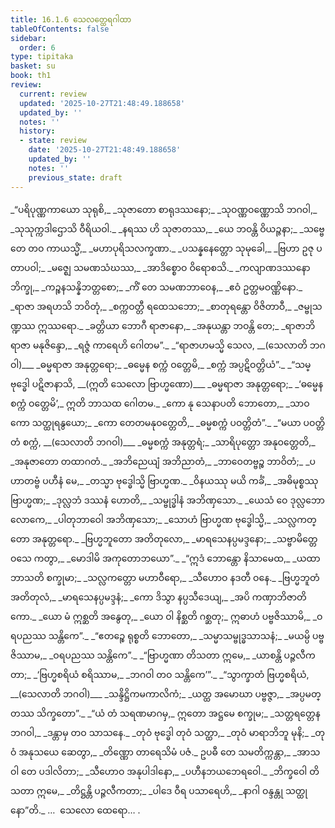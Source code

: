 ```yaml
---
title: 16.1.6 သေလတ္ထေရဂါထာ
tableOfContents: false
sidebar:
  order: 6
type: tipitaka
basket: su
book: th1
review:
  current: review
  updated: '2025-10-27T21:48:49.188658'
  updated_by: ''
  notes: ''
  history:
  - state: review
    date: '2025-10-27T21:48:49.188658'
    updated_by: ''
    notes: ''
    previous_state: draft
---
```



<ReviewStatus review={frontmatter.review} showDetails={true} />

<HypothesisAnnotation frontmatter={frontmatter} />

<DynamicBreadcrumb />

<Division number="818" book="th1" e="ch" v="19" p="330">

<Paragraph number="1159" type="verses" book="th1">
_“ပရိပုဏ္ဏကာယော သုရုစိ,_  
_သုဇာတော စာရုဒဿနော;_  
_သုဝဏ္ဏဝဏ္ဏောသိ ဘဂဝါ,_  
_သုသုက္ကဒါဌောသိ ဝီရိယဝါ._  

</Paragraph>

</Division>
<Division number="819" book="th1" e="ch" v="19" p="330">

<Paragraph number="1160" type="verses" book="th1">
_နရဿ ဟိ သုဇာတဿ,_  
_ယေ ဘဝန္တိ ဝိယဉ္ဇနာ;_  
_သဗ္ဗေ တေ တဝ ကာယသ္မိံ,_  
_မဟာပုရိသလက္ခဏာ._  

</Paragraph>

</Division>
<Division number="820" book="th1" e="ch" v="19" p="330">

<Paragraph number="1161" type="verses" book="th1">
_ပသန္နနေတ္တော သုမုခေါ,_  
_ဗြဟာ ဥဇု ပတာပဝါ;_  
_မဇ္ဈေ သမဏသံဃဿ,_  
_အာဒိစ္စောဝ ဝိရောစသိ._  

</Paragraph>

</Division>
<Division number="821" book="th1" e="ch" v="19" p="330">

<Paragraph number="1162" type="verses" book="th1">
_ကလျာဏဒဿနော ဘိက္ခု,_  
_ကဉ္စနသန္နိဘတ္တစော;_  
_ကိံ တေ သမဏဘာဝေန,_  
_ဧဝံ ဥတ္တမဝဏ္ဏိနော._  

</Paragraph>

</Division>
<Division number="822" book="th1" e="ch" v="19" p="330">

<Paragraph number="1163" type="verses" book="th1">
_ရာဇာ အရဟသိ ဘဝိတုံ,_  
_စက္ကဝတ္တီ ရထေသဘော;_  
_စာတုရန္တော ဝိဇိတာဝီ,_  
_ဇမ္ဗုသဏ္ဍဿ ဣဿရော._  

</Paragraph>

</Division>
<Division number="823" book="th1" e="ch" v="19" p="330">

<Paragraph number="1164" type="verses" book="th1">
_ခတ္တိယာ ဘောဂီ ရာဇာနော,_  
_အနုယန္တာ ဘဝန္တိ တေ;_  
_ရာဇာဘိရာဇာ မနုဇိန္ဒော,_  
_ရဇ္ဇံ ကာရေဟိ ဂေါတမ”._  

</Paragraph>

</Division>
<Division number="824" book="th1" e="ch" v="19" p="330">

<Paragraph number="1165" type="verses" book="th1">
_“ရာဇာဟမသ္မိ သေလ, __(သေလာတိ ဘဂဝါ)___  
_ဓမ္မရာဇာ အနုတ္တရော;_  
_ဓမ္မေန စက္ကံ ဝတ္တေမိ,_  
_စက္ကံ အပ္ပဋိဝတ္တိယံ”._  

</Paragraph>

</Division>
<Division number="825" book="th1" e="ch" v="19" p="330">

<Paragraph number="1166" type="verses" book="th1">
_“သမ္ဗုဒ္ဓေါ ပဋိဇာနာသိ, __(ဣတိ သေလော ဗြာဟ္မဏော)___  
_ဓမ္မရာဇာ အနုတ္တရော;_  
_‘ဓမ္မေန စက္ကံ ဝတ္တေမိ’,_  
ဣတိ ဘာသထ ဂေါတမ._  

</Paragraph>

</Division>
<Division number="826" book="th1" e="ch" v="19" p="330">

<Paragraph number="1167" type="verses" book="th1">
_ကော နု သေနာပတိ ဘောတော,_  
_သာဝကော သတ္ထုရနွယော;_  
_ကော တေတမနုဝတ္တေတိ,_  
_ဓမ္မစက္ကံ ပဝတ္တိတံ”._  

</Paragraph>

</Division>
<Division number="827" book="th1" e="ch" v="19" p="331">

<Paragraph number="1168" type="verses" book="th1">
_“မယာ ပဝတ္တိတံ စက္ကံ, __(သေလာတိ ဘဂဝါ)___  
_ဓမ္မစက္ကံ အနုတ္တရံ;_  
_သာရိပုတ္တော အနုဝတ္တေတိ,_  
_အနုဇာတော တထာဂတံ._  

</Paragraph>

</Division>
<Division number="828" book="th1" e="ch" v="19" p="331">

<Paragraph number="1169" type="verses" book="th1">
_အဘိညေယျံ အဘိညာတံ,_  
_ဘာဝေတဗ္ဗဉ္စ ဘာဝိတံ;_  
_ပဟာတဗ္ဗံ ပဟီနံ မေ,_  
_တသ္မာ ဗုဒ္ဓေါသ္မိ ဗြာဟ္မဏ._  

</Paragraph>

</Division>
<Division number="829" book="th1" e="ch" v="19" p="331">

<Paragraph number="1170" type="verses" book="th1">
_ဝိနယဿု မယိ ကင်္ခံ,_  
_အဓိမုစ္စဿု ဗြာဟ္မဏ;_  
_ဒုလ္လဘံ ဒဿနံ ဟောတိ,_  
_သမ္ဗုဒ္ဓါနံ အဘိဏှသော._  

</Paragraph>

</Division>
<Division number="830" book="th1" e="ch" v="19" p="331">

<Paragraph number="1171" type="verses" book="th1">
_ယေသံ ဝေ ဒုလ္လဘော လောကေ,_  
_ပါတုဘာဝေါ အဘိဏှသော;_  
_သောဟံ ဗြာဟ္မဏ ဗုဒ္ဓေါသ္မိ,_  
_သလ္လကတ္တော အနုတ္တရော._  

</Paragraph>

</Division>
<Division number="831" book="th1" e="ch" v="19" p="331">

<Paragraph number="1172" type="verses" book="th1">
_ဗြဟ္မဘူတော အတိတုလော,_  
_မာရသေနပ္ပမဒ္ဒနော;_  
_သဗ္ဗာမိတ္တေ ဝသေ ကတွာ,_  
_မောဒါမိ အကုတောဘယော”._  

</Paragraph>

</Division>
<Division number="832" book="th1" e="ch" v="19" p="331">

<Paragraph number="1173" type="verses" book="th1">
_“ဣဒံ ဘောန္တော နိသာမေထ,_  
_ယထာ ဘာသတိ စက္ခုမာ;_  
_သလ္လကတ္တော မဟာဝီရော,_  
_သီဟောဝ နဒတီ ဝနေ._  

</Paragraph>

</Division>
<Division number="833" book="th1" e="ch" v="19" p="331">

<Paragraph number="1174" type="verses" book="th1">
_ဗြဟ္မဘူတံ အတိတုလံ,_  
_မာရသေနပ္ပမဒ္ဒနံ;_  
_ကော ဒိသွာ နပ္ပသီဒေယျ,_  
_အပိ ကဏှာဘိဇာတိကော._  

</Paragraph>

</Division>
<Division number="834" book="th1" e="ch" v="19" p="331">

<Paragraph number="1175" type="verses" book="th1">
_ယော မံ ဣစ္ဆတိ အနွေတု,_  
_ယော ဝါ နိစ္ဆတိ ဂစ္ဆတု;_  
ဣဓာဟံ ပဗ္ဗဇိဿာမိ,_  
_ဝရပညဿ သန္တိကေ”._  

</Paragraph>

</Division>
<Division number="835" book="th1" e="ch" v="19" p="331">

<Paragraph number="1176" type="verses" book="th1">
_“ဧတဉ္စေ ရုစ္စတိ ဘောတော,_  
_သမ္မာသမ္ဗုဒ္ဓသာသနံ;_  
_မယမ္ပိ ပဗ္ဗဇိဿာမ,_  
_ဝရပညဿ သန္တိကေ”._  

</Paragraph>

</Division>
<Division number="836" book="th1" e="ch" v="19" p="331">

<Paragraph number="1177" type="verses" book="th1">
_“ဗြာဟ္မဏာ တိသတာ ဣမေ,_  
_ယာစန္တိ ပဉ္ဇလီကတာ;_  
_‘ဗြဟ္မစရိယံ စရိဿာမ,_  
_ဘဂဝါ တဝ သန္တိကေ’”._  

</Paragraph>

</Division>
<Division number="837" book="th1" e="ch" v="19" p="331">

<Paragraph number="1178" type="verses" book="th1">
_“သွာက္ခာတံ ဗြဟ္မစရိယံ, __(သေလာတိ ဘဂဝါ)___  
_သန္ဒိဋ္ဌိကမကာလိကံ;_  
_ယတ္ထ အမောဃာ ပဗ္ဗဇ္ဇာ,_  
_အပ္ပမတ္တဿ သိက္ခတော”._  

</Paragraph>

</Division>
<Division number="838" book="th1" e="ch" v="19" p="331">

<Paragraph number="1179" type="verses" book="th1">
_“ယံ တံ သရဏမာဂမှ,_  
ဣတော အဋ္ဌမေ စက္ခုမ;_  
_သတ္တရတ္တေန ဘဂဝါ,_  
_ဒန္တာမှ တဝ သာသနေ._  

</Paragraph>

</Division>
<Division number="839" book="th1" e="ch" v="19" p="332">

<Paragraph number="1180" type="verses" book="th1">
_တုဝံ ဗုဒ္ဓေါ တုဝံ သတ္ထာ,_  
_တုဝံ မာရာဘိဘူ မုနိ;_  
_တုဝံ အနုသယေ ဆေတွာ,_  
_တိဏ္ဏော တာရေသိမံ ပဇံ._  

</Paragraph>

</Division>
<Division number="840" book="th1" e="ch" v="19" p="332">

<Paragraph number="1181" type="verses" book="th1">
ဥပဓီ တေ သမတိက္ကန္တာ,_  
_အာသဝါ တေ ပဒါလိတာ;_  
_သီဟောဝ အနုပါဒါနော,_  
_ပဟီနဘယဘေရဝေါ._  

</Paragraph>

</Division>
<Division number="841" book="th1" e="ch" v="19" p="332">

<Paragraph number="1182" type="verses" book="th1">
_ဘိက္ခဝေါ တိသတာ ဣမေ,_  
_တိဋ္ဌန္တိ ပဉ္ဇလီကတာ;_  
_ပါဒေ ဝီရ ပသာရေဟိ,_  
_နာဂါ ဝန္ဒန္တု သတ္ထုနော”တိ._  


</Paragraph>
</Division>

<Paragraph number="1183" type="center" book="th1">
…  သေလော ထေရော… .
</Paragraph>